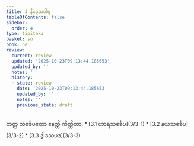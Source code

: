```yaml
---
title: 3 နိဒ္ဒေသဝါရ
tableOfContents: false
sidebar:
  order: 4
type: tipitaka
basket: su
book: ne
review:
  current: review
  updated: '2025-10-23T09:13:44.185653'
  updated_by: ''
  notes: ''
  history:
  - state: review
    date: '2025-10-23T09:13:44.185653'
    updated_by: ''
    notes: ''
    previous_state: draft
---
```



<ReviewStatus review={frontmatter.review} showDetails={true} />

<HypothesisAnnotation frontmatter={frontmatter} />

<DynamicBreadcrumb />

<Division number="4" book="ne" e="ch" v="27" p="3">

<Paragraph number="24" book="ne">
တတ္ထ သင်္ခေပတော နေတ္တိ ကိတ္တိတာ.

</Paragraph>
</Division>

<TableOfContents book="ne" section="3">
* [3.1 ဟာရသင်္ခေပ](3/3-1)
* [3.2 နယသင်္ခေပ](3/3-2)
* [3.3 ဒွါဒသပဒ](3/3-3)
</TableOfContents>